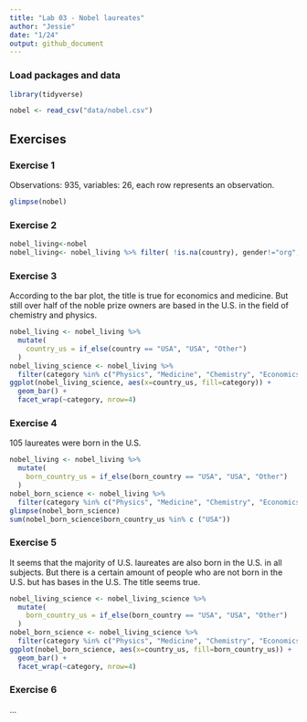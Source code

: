 ```yaml
---
title: "Lab 03 - Nobel laureates"
author: "Jessie"
date: "1/24"
output: github_document
---
```


### Load packages and data

```r
library(tidyverse) 
```

```r
nobel <- read_csv("data/nobel.csv")
```

## Exercises

### Exercise 1
Observations: 935, variables: 26, each row represents an observation.

```r
glimpse(nobel)
```
### Exercise 2
```r
nobel_living<-nobel
nobel_living<- nobel_living %>% filter( !is.na(country), gender!="org", is.na(died_date)) 
```

### Exercise 3
According to the bar plot, the title is true for economics and medicine. But still over half of the noble prize owners are based in the U.S. in the field of chemistry and physics.
```r
nobel_living <- nobel_living %>%
  mutate(
    country_us = if_else(country == "USA", "USA", "Other")
  )
nobel_living_science <- nobel_living %>%
  filter(category %in% c("Physics", "Medicine", "Chemistry", "Economics"))
ggplot(nobel_living_science, aes(x=country_us, fill=category)) + 
  geom_bar() +
  facet_wrap(~category, nrow=4)

```
### Exercise 4
105 laureates were born in the U.S.
```r
nobel_living <- nobel_living %>%
  mutate(
    born_country_us = if_else(born_country == "USA", "USA", "Other")
  )
nobel_born_science <- nobel_living %>%
  filter(category %in% c("Physics", "Medicine", "Chemistry", "Economics"))
glimpse(nobel_born_science)
sum(nobel_born_science$born_country_us %in% c ("USA"))
```

### Exercise 5

It seems that the majority of U.S. laureates are also born in the U.S. in all subjects. But there is a certain amount of people who are not born in the U.S. but has bases in the U.S. The title seems true.
```r
nobel_living_science <- nobel_living_science %>%
  mutate(
    born_country_us = if_else(born_country == "USA", "USA", "Other")
  )
nobel_born_science <- nobel_living_science %>%
  filter(category %in% c("Physics", "Medicine", "Chemistry", "Economics"))
ggplot(nobel_born_science, aes(x=country_us, fill=born_country_us)) + 
  geom_bar() +
  facet_wrap(~category, nrow=4)
```

### Exercise 6

...
```r

```
